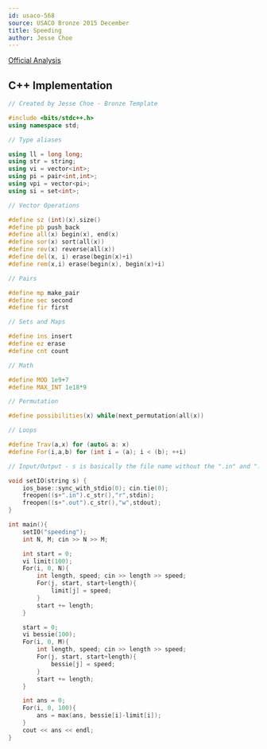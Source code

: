 ```yaml
---
id: usaco-568
source: USACO Bronze 2015 December
title: Speeding
author: Jesse Choe
---
```


[Official Analysis](http://www.usaco.org/current/data/sol_speeding_bronze_dec15.html)

<LanguageSection>
<CPPSection>

## C++ Implementation

```cpp
// Created by Jesse Choe - Bronze Template

#include <bits/stdc++.h>
using namespace std;

// Type aliases

using ll = long long;
using str = string; 
using vi = vector<int>;
using pi = pair<int,int>;
using vpi = vector<pi>;
using si = set<int>;

// Vector Operations

#define sz (int)(x).size()
#define pb push_back
#define all(x) begin(x), end(x)
#define sor(x) sort(all(x))
#define rev(x) reverse(all(x))
#define del(x, i) erase(begin(x)+i)
#define rem(x,i) erase(begin(x), begin(x)+i)

// Pairs

#define mp make_pair
#define sec second
#define fir first

// Sets and Maps

#define ins insert
#define ez erase
#define cnt count

// Math

#define MOD 1e9+7
#define MAX_INT 1e18*9

// Permutation

#define possibilities(x) while(next_permutation(all(x))

// Loops

#define Trav(a,x) for (auto& a: x)
#define For(i,a,b) for (int i = (a); i < (b); ++i)

// Input/Output - s is basically the file name without the ".in" and ".out"

void setIO(string s) {
	ios_base::sync_with_stdio(0); cin.tie(0); 
	freopen((s+".in").c_str(),"r",stdin);
	freopen((s+".out").c_str(),"w",stdout);
}

int main(){
	setIO("speeding"); 
	int N, M; cin >> N >> M;

	int start = 0;
	vi limit(100);
	For(i, 0, N){
		int length, speed; cin >> length >> speed;
		For(j, start, start+length){
			limit[j] = speed;
		}
		start += length;
	}

	start = 0;
	vi bessie(100);
	For(i, 0, M){
		int length, speed; cin >> length >> speed;
		For(j, start, start+length){
			bessie[j] = speed;
		}
		start += length;
	}

	int ans = 0;
	For(i, 0, 100){
		ans = max(ans, bessie[i]-limit[i]);
	}
	cout << ans << endl;
}

```

</CPPSection>
</LanguageSection>

